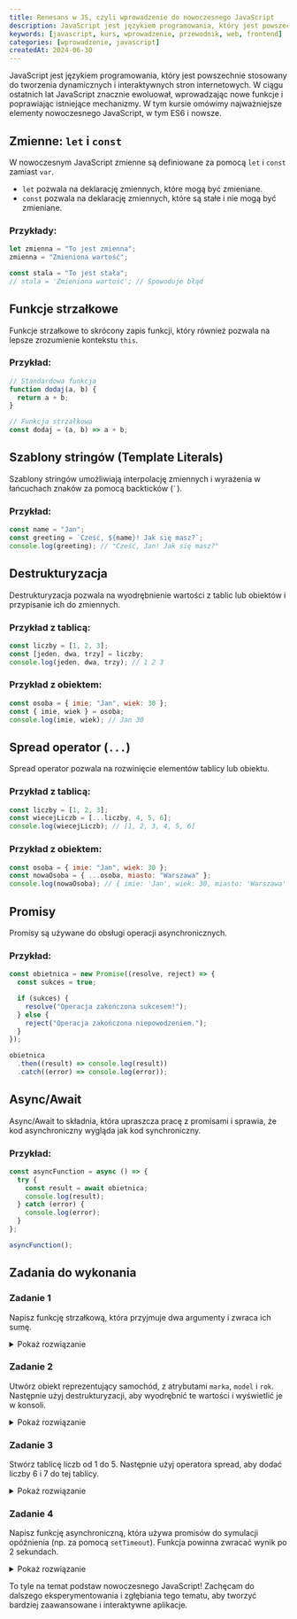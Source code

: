 ```yaml
---
title: Renesans w JS, czyli wprowadzenie do nowoczesnego JavaScript
description: JavaScript jest językiem programowania, który jest powszechnie stosowany do tworzenia dynamicznych i interaktywnych stron internetowych. W ciągu ostatnich lat JavaScript znacznie ewoluował, wprowadzając nowe funkcje i poprawiając istniejące mechanizmy. W tym kursie omówimy najważniejsze elementy nowoczesnego JavaScript, w tym ES6 i nowsze.
keywords: [javascript, kurs, wprowadzenie, przewodnik, web, frontend]
categories: [wprowadzenie, javascript]
createdAt: 2024-06-30
---
```


JavaScript jest językiem programowania, który jest powszechnie stosowany do tworzenia dynamicznych i interaktywnych stron internetowych. W ciągu ostatnich lat JavaScript znacznie ewoluował, wprowadzając nowe funkcje i poprawiając istniejące mechanizmy. W tym kursie omówimy najważniejsze elementy nowoczesnego JavaScript, w tym ES6 i nowsze.

## Zmienne: `let` i `const`

W nowoczesnym JavaScript zmienne są definiowane za pomocą `let` i `const` zamiast `var`.

- `let` pozwala na deklarację zmiennych, które mogą być zmieniane.
- `const` pozwala na deklarację zmiennych, które są stałe i nie mogą być zmieniane.

### Przykłady:

```javascript
let zmienna = "To jest zmienna";
zmienna = "Zmieniona wartość";

const stala = "To jest stała";
// stala = 'Zmieniona wartość'; // Spowoduje błąd
```

## Funkcje strzałkowe

Funkcje strzałkowe to skrócony zapis funkcji, który również pozwala na lepsze zrozumienie kontekstu `this`.

### Przykład:

```javascript
// Standardowa funkcja
function dodaj(a, b) {
  return a + b;
}

// Funkcja strzałkowa
const dodaj = (a, b) => a + b;
```

## Szablony stringów (Template Literals)

Szablony stringów umożliwiają interpolację zmiennych i wyrażenia w łańcuchach znaków za pomocą backticków (`` ` ``).

### Przykład:

```javascript
const name = "Jan";
const greeting = `Cześć, ${name}! Jak się masz?`;
console.log(greeting); // "Cześć, Jan! Jak się masz?"
```

## Destrukturyzacja

Destrukturyzacja pozwala na wyodrębnienie wartości z tablic lub obiektów i przypisanie ich do zmiennych.

### Przykład z tablicą:

```javascript
const liczby = [1, 2, 3];
const [jeden, dwa, trzy] = liczby;
console.log(jeden, dwa, trzy); // 1 2 3
```

### Przykład z obiektem:

```javascript
const osoba = { imie: "Jan", wiek: 30 };
const { imie, wiek } = osoba;
console.log(imie, wiek); // Jan 30
```

## Spread operator (`...`)

Spread operator pozwala na rozwinięcie elementów tablicy lub obiektu.

### Przykład z tablicą:

```javascript
const liczby = [1, 2, 3];
const wiecejLiczb = [...liczby, 4, 5, 6];
console.log(wiecejLiczb); // [1, 2, 3, 4, 5, 6]
```

### Przykład z obiektem:

```javascript
const osoba = { imie: "Jan", wiek: 30 };
const nowaOsoba = { ...osoba, miasto: "Warszawa" };
console.log(nowaOsoba); // { imie: 'Jan', wiek: 30, miasto: 'Warszawa' }
```

## Promisy

Promisy są używane do obsługi operacji asynchronicznych.

### Przykład:

```javascript
const obietnica = new Promise((resolve, reject) => {
  const sukces = true;

  if (sukces) {
    resolve("Operacja zakończona sukcesem!");
  } else {
    reject("Operacja zakończona niepowodzeniem.");
  }
});

obietnica
  .then((result) => console.log(result))
  .catch((error) => console.log(error));
```

## Async/Await

Async/Await to składnia, która upraszcza pracę z promisami i sprawia, że kod asynchroniczny wygląda jak kod synchroniczny.

### Przykład:

```javascript
const asyncFunction = async () => {
  try {
    const result = await obietnica;
    console.log(result);
  } catch (error) {
    console.log(error);
  }
};

asyncFunction();
```

## Zadania do wykonania

### Zadanie 1

Napisz funkcję strzałkową, która przyjmuje dwa argumenty i zwraca ich sumę.

<details>
  <summary>
    <span>Pokaż rozwiązanie</span>
  </summary>

```javascript
const dodaj = (a, b) => a + b;
console.log(dodaj(2, 3)); // 5
```

</details>

### Zadanie 2

Utwórz obiekt reprezentujący samochód, z atrybutami `marka`, `model` i `rok`. Następnie użyj destrukturyzacji, aby wyodrębnić te wartości i wyświetlić je w konsoli.

<details>
  <summary>
    <span>Pokaż rozwiązanie</span>
  </summary>

```javascript
const samochod = { marka: "Toyota", model: "Corolla", rok: 2020 };
const { marka, model, rok } = samochod;
console.log(marka, model, rok); // Toyota Corolla 2020
```

</details>

### Zadanie 3

Stwórz tablicę liczb od 1 do 5. Następnie użyj operatora spread, aby dodać liczby 6 i 7 do tej tablicy.

<details>
  <summary>
    <span>Pokaż rozwiązanie</span>
  </summary>

```javascript
const liczby = [1, 2, 3, 4, 5];

const wiecejLiczb = [...liczby, 6, 7];

console.log(wiecejLiczb); // [1, 2, 3, 4, 5, 6, 7]
```

</details>

### Zadanie 4

Napisz funkcję asynchroniczną, która używa promisów do symulacji opóźnienia (np. za pomocą `setTimeout`). Funkcja powinna zwracać wynik po 2 sekundach.

<details>
  <summary>
    <span>Pokaż rozwiązanie</span>
  </summary>

```javascript
const delay = (ms) => new Promise((resolve) => setTimeout(resolve, ms));

const asyncFunction = async () => {
  console.log("Czekam 2 sekundy...");
  await delay(2000);
  console.log("2 sekundy minęły!");
};

asyncFunction();
```

</details>

To tyle na temat podstaw nowoczesnego JavaScript! Zachęcam do dalszego eksperymentowania i zgłębiania tego tematu, aby tworzyć bardziej zaawansowane i interaktywne aplikacje.
